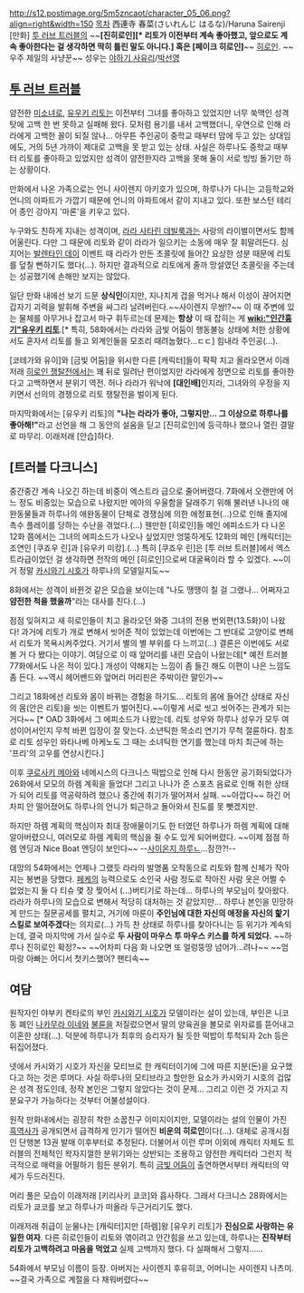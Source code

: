 http://s12.postimage.org/5m5zncaot/character_05_06.png?align=right&width=150
[[목차]]
西連寺 春菜(さいれんじ はるな)/Haruna Sairenji
[만화] [[투 러브 트러블]]의 ~~'''[진히로인][* 리토가 이전부터 계속 좋아했고, 앞으로도 계속 좋아한다는 걸 생각하면 딱히 틀린 말도 아니다.] 혹은 [페이크 히로인]'''~~ [[히로인]]. ~~우주 제일의 사냥꾼~~ 성우는 [[야하기 사유리]]/[[박선영(성우)|박선영]]
== [[투 러브 트러블]] ==
얌전한 [[미소녀]]로, [[유우키 리토]]는 이전부터 그녀를 좋아하고 있었지만 너무 쑥맥인 성격 탓에 고백 한 번 못하고 실패해 왔다. 모처럼 용기를 내서 고백했더니, 우연으로 인해 라라에게 고백한 꼴이 되질 않나... 아무튼 주인공이 중학교 때부터 맘에 두고 있는 상대임에도, 거의 5년 가까이 제대로 고백을 못 받고 있는 상태. 사실은 하루나도 중학교 때부터 리토를 좋아하고 있었지만 성격이 얌전한지라 고백을 못해 둘이 서로 빙빙 돌기만 하는 상황이다.

만화에서 나온 가족으로는 언니 사이렌지 아키호가 있으며, 하루나가 다니는 고등학교와 언니의 아파트가 가깝기 때문에 언니의 아파트에서 같이 지내고 있다. 또한 보스턴 테리어 종인 강아지 '마론'을 키우고 있다.

누구와도 친하게 지내는 성격이며, [[라라 사타린 데빌룩]]과는 사랑의 라이벌이면서도 함께 어울린다. 다만 그 때문에 리토와 같이 라라가 일으키는 소동에 매우 잘 휘말려든다. 심지어는 [[발렌타인 데이]] 이벤트 때 라라가 만든 초콜릿에 들어간 요상한 성분 때문에 리토를 덮칠 뻔하기도 했다(…). 하지만 결과적으로 리토에게 줄까 망설였던 초콜릿을 주는데는 성공했기에 손해만 보지는 않았다.

일단 만화 내에선 보기 드문 '''상식인'''이지만, 지나치게 겁을 먹거나 해서 이성이 끊어지면 갑자기 괴력을 발휘해 주변을 싸그리 날려버린다.~~사이렌지 무쌍!?~~ 이 때 주변에 있는 물체를 아무거나 잡고서 마구 휘두르는데 문제는 '''항상''' 이 때 잡히는 게 '''[[wiki:"인간흉기"유우키 리토]]'''.[* 특히, 58화에서는 라라와 금빛 어둠이 행동불능 상태에 처한 상황에서도 혼자서 리토를 들고 외계인들을 모조리 때려눕혔다...ㄷㄷ] 힘내라 주인공(…).

[코테가와 유이]와 [금빛 어둠]을 위시한 다른 [캐릭터]들이 팍팍 치고 올라오면서 이래저래 [[히로인 쟁탈전]]에서는 꽤 뒤로 밀려난 편이었지만 라라에게 정면으로 리토를 좋아한다고 고백하면서 분위기 역전. 허나 라라가 워낙에 '''[대인배]'''인지라, 그녀와의 우정을 지키면서 선의의 경쟁으로 리토 쟁탈전을 벌이게 된다.

마지막화에서는 [유우키 리토]의 '''"나는 라라가 좋아, 그렇지만... 그 이상으로 하루나를 좋아해!"'''라고 선언을 해 그 동안의 설움을 딛고 [진히로인]에 등극하나 했으나 열린 결말로 마무리. 이래저래 [안습]하다.

== [트러블 다크니스] ==
중간중간 계속 나오긴 하는데 비중이 엑스트라 급으로 줄어버렸다. 7화에서 오랜만에 어느 정도 비중있는 모습으로 나왔지만 메아의 우울함을 달래주기 위해 불러낸 나나의 애완동물들과 하루나의 애완동물이 단체로 경쟁심에 의한 애정표현(...)으로 인해 졸지에 촉수 플레이를 당하는 수난을 겪었다.(...) 웬만한 [히로인]들 메인 에피소드가 다 나온 12화 쯤에서는 그녀의 에피소드가 나오나 싶었지만 엉뚱하게도 12화의 메인 [캐릭터]는 조연인 [쿠죠우 린]과 [유우키 미캉].(...) 특히 [쿠죠우 린]은 [투 러브 트러블]에서 엑스트라급이었던 걸 생각하면 전작의 메인 [히로인]으로써 대굴욕이라 할 수 있겠다. ~~이거 정말 [[카시와기 시호]]가 하루나의 모델일지도~~

8화에서는 성격이 바뀐것 같은 모습을 보이는데 "나도 땡땡이 칠 걸 그랬나... 어쩌자고 '''얌전한 척을 했을까'''"라는 대사를 친다.(...)

점점 잊혀지고 새 히로인들이 치고 올라오던 와중 그녀의 전용 번외편(13.5화)이 나왔다! 과거에 리토가 개로 변해서 씻어준 적이 있었는데 이번에는 그 반대로 고양이로 변해서 리토가 목욕시켜주었다. 거기서 별의 별 부위를 다 느끼고(...) 결론은 이번에도 서로 볼 거 다 봤다는 이야기. 여담으로 이 때 앞머리를 내린 모습이 나왔는데[* 예전 트러블 77화에서도 나온 적이 있다.] 개성이 약해지는 느낌이 좀 들긴 해도 이편이 나은 느낌도 좀 든다. ~~역시 헤어밴드와 앞머리 머리핀은 주박이란 말인가~~

그리고 18화에선 리토와 몸이 바뀌는 경험을 하기도... 리토의 몸에 들어간 상태로 자신의 몸(안은 리토)을 씻는 이벤트가 벌어진다.~~이렇게 서로 씻고 씻어주는 관계가 되는거다~~ [* OAD 3화에서 그 에피소드가 나왔는데. 리토 성우와 하루나 성우가 모두 여성이어서인지 무척 바뀐 입장이 잘 맞는다. 소년틱한 목소리 연기가 무척 절륜하다. 참조로 리토 성우인 와타나베 아케노도 그 때는 소녀틱한 연기를 했는데 마치 최근에 하는 '프리'의 고우를 연상시킨다.]

이후 [[쿠로사키 메아]]와 네메시스의 다크니스 떡밥으로 인해 다시 한동안 공기화되었다가 26화에서 모모의 하렘 계획을 들었다! 그리고 나나가 준 스포츠 음료로 인해 취한 상태가 되어 리토를 역공략하려 했으나 중간에 취기가 떨어져서 실패. ~~아깝다~~ 하긴 어차피 안 떨어졌어도 하루나의 언니가 퇴근하고 돌아와서 진도를 못 뺏겠지만. 

하지만 하렘 계획의 핵심이자 최대 장애물이기도 한 터였던 하루나가 하렘 계획에 대해 알아버렸으니, 여러모로 하렘 계획의 핵심을 쥘 수도 있게 되어버렸다. ~~이제 점점 하렘 엔딩과 Nice Boat 엔딩이 보인다~~ --[[사이온지 세카이|사이온지 하루ㄴ]]...잠깐?!--

대망의 54화에서는 언제나 그랬듯 라라의 발명품 오작동으로 리토와 함께 신체가 작아지는 봉변을 당했다. [[페케]]의 능력으로도 소인국 사람 정도로 작아진 사람 옷은 어쩔 수 없었는지 둘 다 티슈 몇 장 찢어서 (...)버티기로 하는데... 하루나의 부모님이 찾아왔다. 라라가 하루나의 모습으로 변해서 적당히 대처하는 것 같았지만... 하루나 본인을 민망하게 만드는 질문공세를 펼치고, 거기에 마룬이 '''주인님에 대한 자신의 애정을 자신의 핥기 스킬로 보여주겠다'''는 의지로(...) 가득 찬 상태로 하루나를 찾아다니는 등 위기가 계속되는데, 결국 마지막에 가서 실수로 '''두 사람이 마우스 투 마우스 키스를 하게 되었다.''' ~~하루나 진히로인 확정?~~ ~~어차피 다음 화 나오면 또 얼렁뚱땅 넘어가...려나~~ ~~엄마랑 아빠는 어디서 첫키스했어? 팬티속~~
== 여담 ==
원작자인 야부키 켄타로의 부인 [[카시와기 시호]]가 모델이라는 설이 있는데, 부인은 니코동 폐인 [[나카무라 이네]]와 [[불륜]]을 저질렀으면서 딸의 양육권을 볼모로 위자료를 뜯어내고 이혼한 상태(…). 덕분에 하루나가 최후의 승리자가 될 듯한 떡밥이 투척되자 2ch 등은 뒤집어졌다.

넷에서 카시와기 시호가 자신을 모티브로 한 캐릭터이기에 그에 따른 지분(돈)을 요구했다고 하는 것은 루머다. 사실 하루나의 모티브라고 할만한 요소가 카시와기 시호의 겁많은 성격 정도인데, 정작 본인은 그렇지 않았다는 것이 문제... 그리고 이런 것 가지고 지분요구가 가능하다는 것부터 어불성설이다.

원작 만화내에서는 굉장히 착한 소꿉친구 이미지이지만, 모델이라는 설의 인물이 가진 [[흑역사]]가 공개되면서 급격하게 인기가 떨어진 '''비운의 히로인'''이다(…). 대체로 공개시점인 단행본 13권 발매 이후부터로 추정된다. 더불어서 이런 루머 이외에 캐릭터 자체도 트러블의 전체적인 왁자지껄한 분위기와는 상반되는 조용하고 얌전한 캐릭터라 그런지 적극적으로 매력을 어필하기 힘든 분위기. 특히 [[금빛 어둠]]이 출연하면서부터 캐릭터의 약세가 두드러진다.

머리 풀은 모습이 이래저래 [키리사키 쿄코]와 흡사하다. 그래서 다크니스 28화에서는 리토가 쿄코를 보고 하루나가 떠올라 두근거리기도 했다.

이래저래 취급이 눈물나는 [캐릭터]지만 [하렘]왕 [유우키 리토]가 '''진심으로 사랑하는 유일한 여자'''. 다른 히로인들이 리토와 엮이려고 안간힘을 쓰고 있는데, 하루나는 '''진작부터 리토가 고백하려고 마음을 먹었고''' 실제 고백까지 했다. 다 실패해서 그렇지……

54화에서 부모님 이름이 등장. 아버지는 사이렌지 후유히코, 어머니는 사이렌지 나츠미. ~~결국 가족으로 계절을 다 채워버렸다~~
